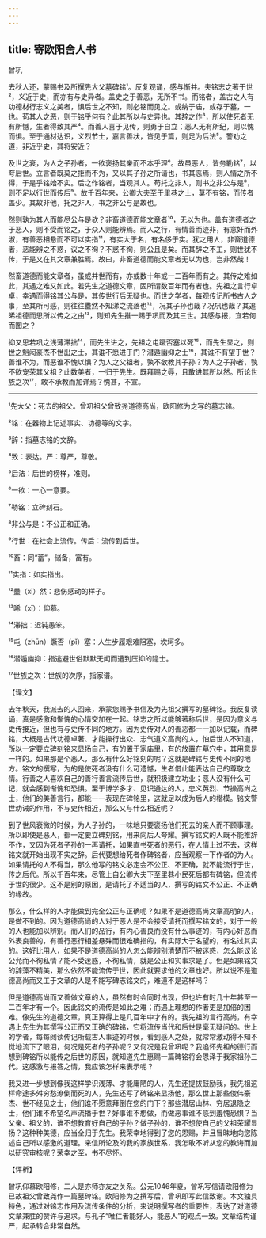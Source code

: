```yaml
---
---
---
```

title: 寄欧阳舍人书
---




曾巩

去秋人还，蒙赐书及所撰先大父墓碑铭¹。反复观诵，感与惭并。夫铭志之著于世²，义近于史，而亦有与史异者。盖史之于善恶，无所不书。而铭者，盖古之人有功德材行志义之美者，惧后世之不知，则必铭而见之。或纳于庙，或存于墓，一也。苟其人之恶，则于铭乎何有？此其所以与史异也。其辞之作³，所以使死者无有所憾，生者得致其严⁴。而善人喜于见传，则勇于自立；恶人无有所纪，则以愧而惧。至于通材达识，义烈节士，嘉言善状，皆见于篇，则足为后法⁵。警劝之道，非近乎史，其将安近？

及世之衰，为人之子孙者，一欲褒扬其亲而不本乎理⁶。故虽恶人，皆务勒铭⁷，以夸后世。立言者既莫之拒而不为，又以其子孙之所请也，书其恶焉，则人情之所不得，于是乎铭始不实。后之作铭者，当观其人。苟托之非人，则书之非公与是⁸，则不足以行世而传后⁹。故千百年来，公卿大夫至于里巷之士，莫不有铭，而传者盖少。其故非他，托之非人，书之非公与是故也。

然则孰为其人而能尽公与是欤？非畜道德而能文章者¹⁰，无以为也。盖有道德者之于恶人，则不受而铭之，于众人则能辨焉。而人之行，有情善而迹非，有意奸而外淑，有善恶相悬而不可以实指¹¹，有实大于名，有名侈于实。犹之用人，非畜道德者，恶能辨之不惑，议之不徇？不惑不徇，则公且是矣。而其辞之不工，则世犹不传，于是又在其文章兼胜焉。故曰，非畜道德而能文章者无以为也，岂非然哉！

然畜道德而能文章者，虽或并世而有，亦或数十年或一二百年而有之。其传之难如此，其遇之难又如此。若先生之道德文章，固所谓数百年而有者也。先祖之言行卓卓，幸遇而得铭其公与是，其传世行后无疑也。而世之学者，每观传记所书古人之事，至其所可感，则往往衋然不知涕之流落也¹²，况其子孙也哉？况巩也哉？其追晞祖德而思所以传之之由¹³，则知先生推一赐于巩而及其三世。其感与报，宜若何而图之？

抑又思若巩之浅薄滞拙¹⁴，而先生进之，先祖之屯蹶否塞以死¹⁵，而先生显之，则世之魁闳豪杰不世出之士，其谁不愿进于门？潜遁幽抑之士¹⁶，其谁不有望于世？善谁不为，而恶谁不愧以惧？为人之父祖者，孰不欲教其子孙？为人之子孙者，孰不欲宠荣其父祖？此数美者，一归于先生。既拜赐之辱，且敢进其所以然。所论世族之次¹⁷，敢不承教而加详焉？愧甚，不宣。



***



¹先大父：死去的祖父。曾巩祖父曾致尧道德高尚，欧阳修为之写的墓志铭。

²铭：在器物上记述事实、功德等的文字。

³辞：指墓志铭的文辞。

⁴致：表达。严：尊严，尊敬。

⁵后法：后世的榜样，准则。

⁶一欲：一心一意要。

⁷勒铭：立碑刻石。

⁸非公与是：不公正和正确。

⁹行世：在社会上流传。传后：流传到后世。

¹⁰畜：同“蓄”，储备，富有。

¹¹实指：如实指出。

¹²衋（xì）然：悲伤感动的样子。

¹³晞（xī）：仰慕。

¹⁴滞拙：迟钝愚笨。

¹⁵屯（zhūn）蹶否（pǐ）塞：人生步履艰难阻塞，坎坷多。

¹⁶潜遁幽抑：指逃避世俗默默无闻而遭到压抑的隐士。

¹⁷世族之次：世族的次序，指家谱。

【译文】

去年秋天，我派去的人回来，承蒙您赐予书信及为先祖父撰写的墓碑铭。我反复读诵，真是感激和惭愧的心情交加在一起。铭志之所以能够著称后世，是因为意义与史传接近，但也有与史传不同的地方。因为史传对人的善恶都一一加以记载，而碑铭，大概是古代功德卓著、才能操行出众、志气道义高尚的人，怕后世人不知道，所以一定要立碑刻铭来显扬自己，有的置于家庙里，有的放置在墓穴中，其用意是一样的。如果那是个恶人，那么有什么好铭刻的呢？这就是碑铭与史传不同的地方。铭文的撰写，为的是使死者没有什么可遗憾，生者借此能表达自己的尊敬之情。行善之人喜欢自己的善行善言流传后世，就积极建立功业；恶人没有什么可记，就会感到惭愧和恐惧。至于博学多才、见识通达的人，忠义英烈、节操高尚之士，他们的美善言行，都能一一表现在碑铭里，这就足以成为后人的楷模。铭文警世劝诫的作用，不与史传相近，那么又与什么相近呢？

到了世风衰微的时候，为人子孙的，一味地只要褒扬他们死去的亲人而不顾事理。所以即使是恶人，都一定要立碑刻铭，用来向后人夸耀。撰写铭文的人既不能推辞不作，又因为死者子孙的一再请托，如果直书死者的恶行，在人情上过不去，这样铭文就开始出现不实之辞。后代要想给死者作碑铭者，应当观察一下作者的为人。如果请托的人不得当，那么他写的铭文必定会不公正、不正确，就不能流行于世，传之后代。所以千百年来，尽管上自公卿大夫下至里巷小民死后都有碑铭，但流传于世的很少。这不是别的原因，是请托了不适当的人，撰写的铭文不公正、不正确的缘故。

那么，什么样的人才能做到完全公正与正确呢？如果不是道德高尚文章高明的人，是做不到的。因为道德高尚的人对于恶人是不会接受请托而撰写铭文的，对于一般的人也能加以辨别。而人们的品行，有内心善良而没有什么事迹的，有内心奸恶而外表良善的，有善行恶行相差悬殊而很难确指的，有实际大于名望的，有名过其实的。这好比用人，如果不是道德高尚的人怎么能辨别清楚而不被迷惑，怎么能议论公允而不徇私情？能不受迷惑，不徇私情，就是公正和实事求是了。但是如果铭文的辞藻不精美，那么依然不能流传于世，因此就要求他的文章也好。所以说不是道德高尚而又工于文章的人是不能写碑志铭文的，难道不是这样吗？

但是道德高尚而又善做文章的人，虽然有时会同时出现，但也许有时几十年甚至一二百年才有一个。因此铭文的流传是如此之难；而遇上理想的作者更是加倍的困难。像先生的道德文章，真正算得上是几百年中才有的。我先祖的言行高尚，有幸遇上先生为其撰写公正而又正确的碑铭，它将流传当代和后世是毫无疑问的。世上的学者，每每阅读传记所载古人事迹的时候，看到感人之处，就常常激动得不知不觉地流下了眼泪，何况是死者的子孙呢？又何况是我曾巩呢？我追怀先祖的德行而想到碑铭所以能传之后世的原因，就知道先生惠赐一篇碑铭将会恩泽于我家祖孙三代。这感激与报答之情，我应该怎样来表示呢？

我又进一步想到像我这样学识浅薄、才能庸陋的人，先生还提拔鼓励我，我先祖这样命途多舛穷愁潦倒而死的人，先生还写了碑铭来显扬他，那么世上那些俊伟豪杰、世不经见之士，他们谁不愿意拜倒在您的门下？那些潜居山林、穷居退隐之士，他们谁不希望名声流播于世？好事谁不想做，而做恶事谁不感到羞愧恐惧？当父亲、祖父的，谁不想教育好自己的子孙？做子孙的，谁不想使自己的父祖荣耀显扬？这种种美德，应当全归于先生。我荣幸地得到了您的恩赐，并且冒昧地向您陈述自己所以感激的道理。来信所论及的我的家族世系，我怎敢不听从您的教诲而加以研究审核呢？荣幸之至，书不尽怀。

【评析】

曾巩仰慕欧阳修，二人是亦师亦友之关系。公元1046年夏，曾巩写信请欧阳修为已故祖父曾致尧作一篇墓碑铭。欧阳修为之撰写后，曾巩即写此信致谢。本文独具特色，通过对铭志作用及流传条件的分析，来说明撰写者的重要性，表达了对道德文章兼胜的赞许与追求。与孔子“唯仁者能好人，能恶人”的观点一致。文章结构谨严，起承转合非常自然。